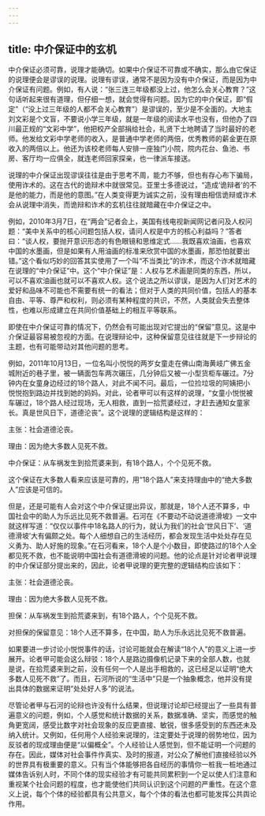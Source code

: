 ```yaml
---
---
---
```

title: 中介保证中的玄机
---





中介保证必须可靠，说理才能确切。如果中介保证不可靠或不确实，那么由它保证的说理便会是谬误的说理。说理有谬误，通常不是因为没有中介保证，而是因为中介保证有问题。例如，有人说：“张三连三年级都没上过，他怎么会关心教育？”这句话听起来很有道理，但仔细一想，就会觉得有问题。因为它的中介保证，即“假定”（“没上过三年级的人都不会关心教育”）是谬误的，至少是不全面的。大地主刘文彩是个文盲，不要说小学三年级，就是一年级的阅读水平也没有，但他办了四川最正规的“文彩中学”，他把校产全部捐给社会，礼贤下士地聘请了当时最好的老师。他发给文彩中学老师的收入，是普通中学老师的两倍，优秀教师的薪金更在原收入的两倍以上。他还为该校老师每人安排一座独门小院，院内花台、鱼池、书房、客厅均一应俱全，就连老师回家探亲，也一律派车接送。

说理的中介保证出现谬误往往是由于思考不周，能力不够，但也有存心布下骗局，使用诈术的。这在古代的诡辩术中就很常见。亚里士多德说过，“造成‘诡辩者’的不是他的能力，而是他的意图。”在人类变得更为诚实之前，没有理由相信诡辩或诈术会从说理中消失，而诡辩和诈术的玄机往往就暗藏在中介保证之中。

例如，2010年3月7日，在“两会”记者会上，美国有线电视新闻网记者问及人权问题：“美中关系中的核心问题包括人权，请问人权是中方的核心利益吗？”答者曰：“谈人权，要抛开意识形态的有色眼镜和思维定式……我既喜欢油画，也喜欢中国的水墨画，但是如果有人用油画的标准来欣赏中国的水墨画，那恐怕就要出错。”这个看似巧妙的回答其实使用了一个叫“不当类比”的诈术，而这个诈术就暗藏在说理的“中介保证”中。这个“中介保证”是：人权与艺术画是同类的东西，所以，可以不喜欢油画也就可以不喜欢人权。这个说法之所以谬误，是因为人们对艺术的爱好和品味不可能也不需要有统一的看法；但对于人类的共同价值，包括人的基本自由、平等、尊严和权利，则必须有某种程度的共识，不然，人类就会失去整体性，也难以形成建立在共同价值基础上的相互平等联系。

即使在中介保证可靠的情况下，仍然会有可能出现对它提出的“保留”意见。这是中介保证最容易被忽视的方面。在说理辩论中，这种保留意见往往就是下一步辩论的主题，也有可能带动对其他问题的思考。

例如，2011年10月13日，一位名叫小悦悦的两岁女童走在佛山南海黄岐广佛五金城附近的巷子里，被一辆面包车两次碾压，几分钟后又被一小型货柜车碾过。7分钟内在女童身边经过的18个路人，对此不闻不问。最后，一位捡垃圾的阿姨把小悦悦抱到路边并找到她的妈妈。对此，论者甲可以有这样的说理，“女童小悦悦被车碾过，18个路人经过现场，无人相救，直到一拾荒婆经过，才赶去通知女童家长。真是世风日下，道德沦丧”。这个说理的逻辑结构是这样的：

主张：社会道德沦丧。

理由：因为绝大多数人见死不救。

中介保证：从车祸发生到拾荒婆来到，有18个路人，个个见死不救。

这个保证在大多数人看来应该是可靠的，用“18个路人”来支持理由中的“绝大多数人”应该是可信的。

但是，还是可能有人会对这个中介保证提出异议，那就是，18个人还不算多，中国社会中的助人为乐远比见死不救普遍。石河在《不要动不动说道德滑坡》一文中就这样写道：“仅仅以事件中18名路人的行为，就认为我们的社会‘世风日下’、‘道德滑坡’大有偏颇之处。每个人细想自己的生活经历，都会发现生活中处处存在见义勇为、助人好施的现象。”在石河看来，18个人是个小数目，即使路过的18个人全都见死不救，也不能说明中国社会有道德滑坡的问题。他的论点是针对论者甲说理的中介保证部分提出来的，因此，论者甲说理的更完整的逻辑结构应该如下：

主张：社会道德沦丧。

理由：因为绝大多数人见死不救。

担保：从车祸发生到拾荒婆来到，有18个路人，个个见死不救。

对担保的保留意见：18个人还不算多，在中国，助人为乐永远比见死不救普遍。

如果要进一步讨论小悦悦事件的话，讨论可能就会在解读“18个人”的意义上进一步展开。论者甲可能会这么辩驳：18个人是路边摄像机记录下来的全部人数，也就是说，在拾荒婆来到之前，没有任何一个人是出手相救的，这已经足以证明“绝大多数人见死不救”了。而且，石河所说的“生活中”只是一个抽象概念，他并没有提出具体的数据来证明“处处好人多”的说法。

尽管论者甲与石河的论辩也许没有什么结果，但说理讨论却已经提出了一些具有普遍意义的问题，例如，个人感觉和统计数据的关系，数据准确、坚实，而感觉的触角更宽阔，感受比数字对社会现象的反应更直接、敏锐，很多感受到的东西还未及纳入统计。又例如，任何用个人经验来说理的，注定要处于说理的弱势地位，因为反驳者的现成理由便是“以偏概全”。个人经验让人感觉到，但不能证明一个问题的存在。因此，媒体对社会事件作真实、及时的报道，对公众了解他们直接经验以外的世界具有极重要的意义。只有当个体能够把各自经历的事情你一桩我一桩地通过媒体告诉别人时，不同个体的现实经验才有可能共同累积到一个足以使人们注意和重视某个社会问题的程度，也才能使他们共同认识到这个问题的严重性。在这个意义上说，每个个体的经验都具有公共意义，每个个体的看法也都可能发挥公共舆论作用。